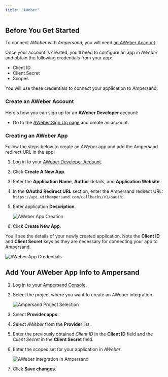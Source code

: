```yaml
---
title: "AWeber"
---
```


## Before You Get Started

To connect _AWeber_ with _Ampersand_, you will need [an AWeber Account](https://labs.aweber.com/).

Once your account is created, you'll need to configure an app in _AWeber_ and obtain the following credentials from your app:

- Client ID
- Client Secret
- Scopes

You will use these credentials to connect your application to Ampersand.

### Create an AWeber Account

Here's how you can sign up for an **AWeber Developer** account:

- Go to the [AWeber Sign Up page](https://www.aweber.com/create-account.htm) and create an account.

### Creating an AWeber App

Follow the steps below to create an _AWeber_ app and add the Ampersand redirect URL in the app:

1. Log in to your [AWeber Developer Account](https://labs.aweber.com/).
2. Click **Create A New App**.
3. Enter the **Application Name**, **Author** details, and **Application Website**.
4. In the **OAuth2 Redirect URL** section, enter the Ampersand redirect URL: `https://api.withampersand.com/callbacks/v1/oauth`.
5. Enter application **Description**.

   ![AWeber App Creation](/images/cc4313f-Aweber1.gif)

6. Click **Create New App**.

You'll see the details of your newly created application. Note the **Client ID** and **Client Secret** keys as they are necessary for connecting your app to Ampersand.

   ![AWeber App Credentials](/images/6ce82da-Aweber2.jpeg)

## Add Your AWeber App Info to Ampersand

1. Log in to your [Ampersand Console](https://console.withampersand.com).

2. Select the project where you want to create an AWeber integration.

   ![Ampersand Project Selection](/images/dd47b7a-Ampersand.png)

3. Select **Provider apps**.

4. Select _AWeber_ from the **Provider** list.

5. Enter the previously obtained _Client ID_ in the **Client ID** field and the _Client Secret_ in the **Client Secret** field.

6. Enter the scopes set for your application in _AWeber_.

   ![AWeber Integration in Ampersand](/images/f4ec7a9-aweber3.gif)

7. Click **Save changes**.
